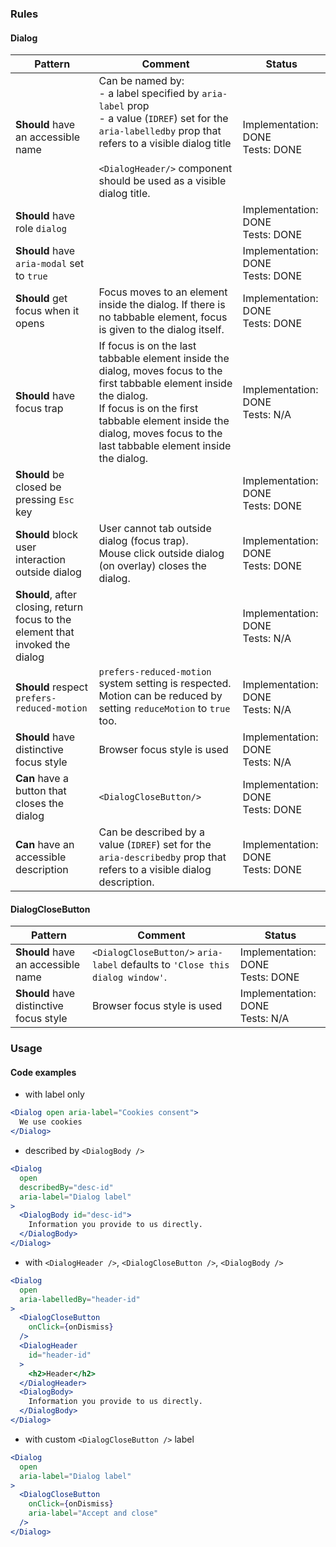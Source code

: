 ### Rules

#### Dialog

| Pattern                                                                        | Comment                                                                                                                                                                                                                                                 | Status                                |
| ------------------------------------------------------------------------------ | ------------------------------------------------------------------------------------------------------------------------------------------------------------------------------------------------------------------------------------------------------- | ------------------------------------- |
| **Should** have an accessible name                                             | Can be named by: <br/>- a label specified by `aria-label` prop<br/>- a value (`IDREF`) set for the `aria-labelledby` prop that refers to a visible dialog title<br/><br/>`<DialogHeader/>` component should be used as a visible dialog title.          | Implementation: DONE<br />Tests: DONE |
| **Should** have role `dialog`                                                  |                                                                                                                                                                                                                                                         | Implementation: DONE<br />Tests: DONE |
| **Should** have `aria-modal` set to `true`                                     |                                                                                                                                                                                                                                                         | Implementation: DONE<br />Tests: DONE |
| **Should** get focus when it opens                                             | Focus moves to an element inside the dialog. If there is no tabbable element, focus is given to the dialog itself.                                                                                                                                      | Implementation: DONE<br />Tests: DONE |
| **Should** have focus trap                                                     | If focus is on the last tabbable element inside the dialog, moves focus to the first tabbable element inside the dialog. <br/> If focus is on the first tabbable element inside the dialog, moves focus to the last tabbable element inside the dialog. | Implementation: DONE<br />Tests: N/A  |
| **Should** be closed be pressing `Esc` key                                     |                                                                                                                                                                                                                                                         | Implementation: DONE<br />Tests: DONE |
| **Should** block user interaction outside dialog                               | User cannot tab outside dialog (focus trap). <br/> Mouse click outside dialog (on overlay) closes the dialog.                                                                                                                                           | Implementation: DONE<br />Tests: DONE |
| **Should**, after closing, return focus to the element that invoked the dialog |                                                                                                                                                                                                                                                         | Implementation: DONE<br />Tests: N/A  |
| **Should** respect `prefers-reduced-motion`                                    | `prefers-reduced-motion` system setting is respected. <br/> Motion can be reduced by setting `reduceMotion` to `true` too.                                                                                                                              | Implementation: DONE<br />Tests: N/A  |
| **Should** have distinctive focus style                                        | Browser focus style is used                                                                                                                                                                                                                             | Implementation: DONE<br />Tests: N/A  |
| **Can** have a button that closes the dialog                                   | `<DialogCloseButton/>`                                                                                                                                                                                                                                  | Implementation: DONE<br />Tests: DONE |
| **Can** have an accessible description                                         | Can be described by a value (`IDREF`) set for the `aria-describedby` prop that refers to a visible dialog description.                                                                                                                                  | Implementation: DONE<br />Tests: DONE |

#### DialogCloseButton

| Pattern                                 | Comment                                                                       | Status                                |
| --------------------------------------- | ----------------------------------------------------------------------------- | ------------------------------------- |
| **Should** have an accessible name      | `<DialogCloseButton/>` `aria-label` defaults to `'Close this dialog window'`. | Implementation: DONE<br />Tests: DONE |
| **Should** have distinctive focus style | Browser focus style is used                                                   | Implementation: DONE<br />Tests: N/A  |

### Usage

#### Code examples

- with label only

<!-- prettier-ignore -->
```jsx
<Dialog open aria-label="Cookies consent">
  We use cookies
</Dialog>
```

- described by `<DialogBody />`

<!-- prettier-ignore -->
```jsx
<Dialog
  open
  describedBy="desc-id"
  aria-label="Dialog label"
>
  <DialogBody id="desc-id">
    Information you provide to us directly.
  </DialogBody>
</Dialog>
```

- with `<DialogHeader />`, `<DialogCloseButton />`, `<DialogBody />`

<!-- prettier-ignore -->
```jsx
<Dialog
  open
  aria-labelledBy="header-id"
>
  <DialogCloseButton
    onClick={onDismiss}
  />
  <DialogHeader
    id="header-id"
  >
    <h2>Header</h2>
  </DialogHeader>
  <DialogBody>
    Information you provide to us directly.
  </DialogBody>
</Dialog>
```

- with custom `<DialogCloseButton />` label

<!-- prettier-ignore -->
```jsx
<Dialog
  open 
  aria-label="Dialog label"
>
  <DialogCloseButton
    onClick={onDismiss}
    aria-label="Accept and close"
  />
</Dialog>
```
